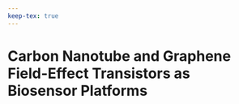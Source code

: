 ```yaml
---
keep-tex: true
---
```


# Carbon Nanotube and Graphene Field-Effect Transistors as Biosensor Platforms



